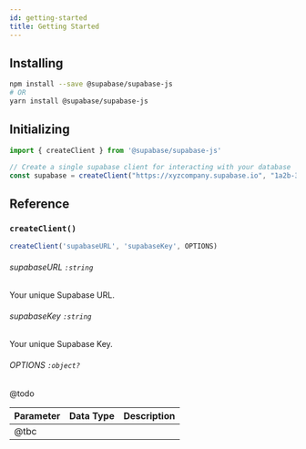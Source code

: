 ```yaml
---
id: getting-started
title: Getting Started
---
```



## Installing

```bash
npm install --save @supabase/supabase-js
# OR
yarn install @supabase/supabase-js
```


## Initializing

```js
import { createClient } from '@supabase/supabase-js'

// Create a single supabase client for interacting with your database 
const supabase = createClient("https://xyzcompany.supabase.io", "1a2b-3c4d-5e6f-7g8h");
```



## Reference

### `createClient()`

```js 
createClient('supabaseURL', 'supabaseKey', OPTIONS)
```

###### supabaseURL `:string` 
Your unique Supabase URL.

###### supabaseKey `:string`
Your unique Supabase Key.

###### OPTIONS `:object?`
@todo


| Parameter   | Data Type | Description |
| ----------- | --------- | ----------- |
| @tbc        |           |             |

